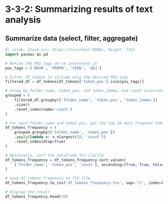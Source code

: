 # 3-3-2: Summarizing results of text analysis

## Summarize data (select, filter, aggregate)

```python
#| colab: {base_uri: https://localhost:8080/, height: 731}
import pandas as pd

# Define the POS tags we're interested in
pos_tags = ['NOUN', 'PROPN', 'VERB', 'ADJ']

# Filter df_tokens to include only the desired POS tags
filtered_df = df_tokens[df_tokens['token_pos'].isin(pos_tags)]

# Group by folder_name, token_pos, and token_lemma, and count occurrences
grouped = (
    filtered_df.groupby(['folder_name', 'token_pos', 'token_lemma'])
    .size()
    .reset_index(name='count')
)

# For each folder_name and token_pos, get the top 10 most frequent token_lemmas
df_tokens_frequency = (
    grouped.groupby(['folder_name', 'token_pos'])
    .apply(lambda x: x.nlargest(10, 'count'))
    .reset_index(drop=True)
)

# Optionally, sort the dataframe for clarity
df_tokens_frequency = df_tokens_frequency.sort_values(
    ['folder_name', 'token_pos', 'count'], ascending=[True, True, False]
)

# Save df_tokens_frequency to TSV file
df_tokens_frequency.to_csv('df_tokens_frequency.tsv', sep='\t', index=False)

# Display the result
df_tokens_frequency.head(20)
```

